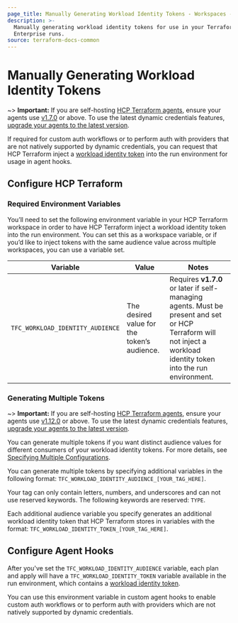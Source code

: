 ```yaml
---
page_title: Manually Generating Workload Identity Tokens - Workspaces - Terraform Enterprise
description: >-
  Manually generating workload identity tokens for use in your Terraform
  Enterprise runs.
source: terraform-docs-common
---
```


# Manually Generating Workload Identity Tokens

~> **Important:** If you are self-hosting [HCP Terraform agents](/terraform/cloud-docs/agents), ensure your agents use [v1.7.0](/terraform/cloud-docs/agents/changelog#1-7-0-03-02-2023) or above. To use the latest dynamic credentials features, [upgrade your agents to the latest version](/terraform/cloud-docs/agents/changelog).

If required for custom auth workflows or to perform auth with providers that are not natively supported by dynamic credentials, you can request that HCP Terraform inject a [workload identity token](/terraform/enterprise/workspaces/dynamic-provider-credentials/workload-identity-tokens) into the run environment for usage in agent hooks.

## Configure HCP Terraform

### Required Environment Variables

You’ll need to set the following environment variable in your HCP Terraform workspace in order to have HCP Terraform inject a workload identity token into the run environment. You can set this as a workspace variable, or if you’d like to inject tokens with the same audience value across multiple workspaces, you can use a variable set.

| Variable                         | Value                                       | Notes                                                                                                                                                              |
| -------------------------------- | ------------------------------------------- | ------------------------------------------------------------------------------------------------------------------------------------------------------------------ |
| `TFC_WORKLOAD_IDENTITY_AUDIENCE` | The desired value for the token’s audience. | Requires **v1.7.0** or later if self-managing agents. Must be present and set or HCP Terraform will not inject a workload identity token into the run environment. |

### Generating Multiple Tokens

~> **Important:** If you are self-hosting [HCP Terraform agents](/terraform/cloud-docs/agents), ensure your agents use [v1.12.0](/terraform/cloud-docs/agents/changelog#1-12-0-07-26-2023) or above. To use the latest dynamic credentials features, [upgrade your agents to the latest version](/terraform/cloud-docs/agents/changelog).

You can generate multiple tokens if you want distinct audience values for different consumers of your workload identity tokens. For more details, see [Specifying Multiple Configurations](/terraform/enterprise/workspaces/dynamic-provider-credentials/specifying-multiple-configurations).

You can generate multiple tokens by specifying additional variables in the following format: `TFC_WORKLOAD_IDENTITY_AUDIENCE_[YOUR_TAG_HERE]`.

Your tag can only contain letters, numbers, and underscores and can not use reserved keywords. The following keywords are reserved: `TYPE`.

Each additional audience variable you specify generates an additional workload identity token that HCP Terraform stores in variables with the format: `TFC_WORKLOAD_IDENTITY_TOKEN_[YOUR_TAG_HERE]`.

## Configure Agent Hooks

After you've set the `TFC_WORKLOAD_IDENTITY_AUDIENCE` variable, each plan and apply will have a `TFC_WORKLOAD_IDENTITY_TOKEN` variable available in the run environment, which contains a [workload identity token](/terraform/enterprise/workspaces/dynamic-provider-credentials/workload-identity-tokens).

You can use this environment variable in custom agent hooks to enable custom auth workflows or to perform auth with providers which are not natively supported by dynamic credentials.
